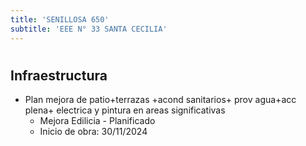 ```yaml
---
title: 'SENILLOSA 650'
subtitle: 'EEE N° 33 SANTA CECILIA'
---
```


#
## Infraestructura

* Plan mejora de patio+terrazas +acond sanitarios+ prov agua+acc plena+ electrica y pintura en areas significativas 
    + Mejora Edilicia - Planificado 
    + Inicio de obra: 30/11/2024 




